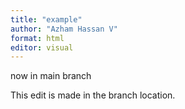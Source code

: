 ```yaml
---
title: "example"
author: "Azham Hassan V"
format: html
editor: visual
---
```


now in main branch

This edit is made in the branch location.

